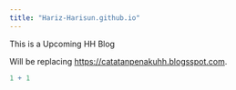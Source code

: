 ```yaml
---
title: "Hariz-Harisun.github.io"
---
```


This is a Upcoming HH Blog

Will be replacing <https://catatanpenakuhh.blogsspot.com>.

```r
1 + 1
```
